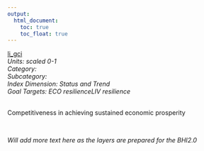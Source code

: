 ```yaml
---
output:
  html_document:
    toc: true
    toc_float: true
---
```


[li_gci](https://github.com/OHI-Science/bhi/blob/master/baltic/layers/li_gci_gl2018.csv)\
*Units: scaled 0-1*\
*Category:*\
*Subcategory:*\
*Index Dimension: Status and Trend*\
*Goal Targets: ECO resilienceLIV resilience*\
<br>

Competitiveness in achieving sustained economic prosperity

<br>

*Will add more text here as the layers are prepared for the BHI2.0*

<br>



<br>

